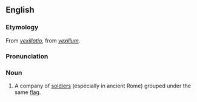 ==English==
===Etymology===
From {{L.}} ''[[vexillatio]]'', from ''[[vexillum]]''.

===Pronunciation===
{{IPA|/vɛksɪˈleɪʃən/}}

===Noun===
{{en-noun}}

# A company of [[soldiers]] (especially in ancient Rome) grouped under the same [[flag]].